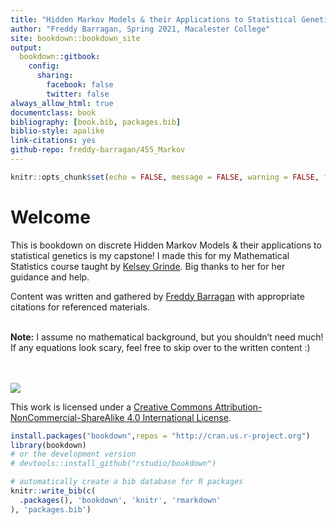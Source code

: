 ```yaml
--- 
title: "Hidden Markov Models & their Applications to Statistical Genetics"
author: "Freddy Barragan, Spring 2021, Macalester College"
site: bookdown::bookdown_site
output:
  bookdown::gitbook:
    config:
      sharing:
        facebook: false
        twitter: false
always_allow_html: true
documentclass: book
bibliography: [book.bib, packages.bib]
biblio-style: apalike
link-citations: yes
github-repo: freddy-barragan/455_Markov
---
```

```r
knitr::opts_chunk$set(echo = FALSE, message = FALSE, warning = FALSE, fig.align = "center", error = FALSE)
```

# Welcome {-}

This is bookdown on discrete Hidden Markov Models & their applications to statistical genetics is my capstone! I made this for my Mathematical Statistics course taught by [Kelsey Grinde]("http://kegrinde.github.io"). Big thanks to her for her guidance and help.

Content was written and gathered by [Freddy Barragan]("https://freddybarragan.netlify.app") with appropriate citations for referenced materials. 

<br>
**Note:**
I assume no mathematical background, but you shouldn't need much! If any equations look scary, feel free to skip over to the written content :)

<br>
<br>
![](images/cc_license_button.png)

This work is licensed under a [Creative Commons Attribution-NonCommercial-ShareAlike 4.0 International License](https://creativecommons.org/licenses/by-nc-sa/4.0/).

```r
install.packages("bookdown",repos = "http://cran.us.r-project.org")
library(bookdown)
# or the development version
# devtools::install_github("rstudio/bookdown")
```

```r
# automatically create a bib database for R packages
knitr::write_bib(c(
  .packages(), 'bookdown', 'knitr', 'rmarkdown'
), 'packages.bib')
```


